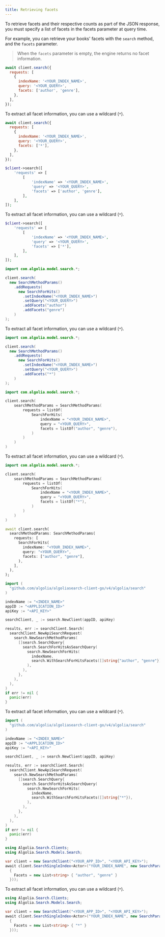 ```yaml
---
title: Retrieving facets
---
```



To retrieve facets and their respective counts as part of the JSON response, you must specify a list of facets in the facets parameter at query time.

For example, you can retrieve your books' facets with the `search` method, and the `facets` parameter.

> When the `facets` parameter is empty, the engine returns no facet information.

<TabsLanguage>
<TabItem value="javascript">

```js
await client.search({
  requests: [
    {
      indexName: '<YOUR_INDEX_NAME>',
      query: '<YOUR_QUERY>',
      facets: ['author', 'genre'],
    },
  ],
});
```

To extract all facet information, you can use a wildcard (`*`).

```js
await client.search({
  requests: [
    {
      indexName: '<YOUR_INDEX_NAME>',
      query: '<YOUR_QUERY>',
      facets: ['*'],
    },
  ],
});
```

</TabItem>
<TabItem value="php">

```php
$client->search([
    'requests' => [
        [
            'indexName' => '<YOUR_INDEX_NAME>',
            'query' => '<YOUR_QUERY>',
            'facets' => ['author', 'genre'],
        ],
    ],
]);
```

To extract all facet information, you can use a wildcard (`*`).

```php
$client->search([
    'requests' => [
        [
            'indexName' => '<YOUR_INDEX_NAME>',
            'query' => '<YOUR_QUERY>',
            'facets' => ['*'],
        ],
    ],
]);
```

</TabItem>
<TabItem value="java">

```java
import com.algolia.model.search.*;

client.search(
  new SearchMethodParams()
    .addRequests(
      new SearchForHits()
        .setIndexName("<YOUR_INDEX_NAME>")
        .setQuery("<YOUR_QUERY>")
        .addFacets("author")
        .addFacets("genre")
    )
);
```

To extract all facet information, you can use a wildcard (`*`).

```java
import com.algolia.model.search.*;

client.search(
  new SearchMethodParams()
    .addRequests(
      new SearchForHits()
        .setIndexName("<YOUR_INDEX_NAME>")
        .setQuery("<YOUR_QUERY>")
        .addFacets("*")
    )
);
```

</TabItem>

<TabItem value="kotlin">

```kotlin
import com.algolia.model.search.*;

client.search(
    searchMethodParams = SearchMethodParams(
        requests = listOf(
            SearchForHits(
                indexName = "<YOUR_INDEX_NAME>",
                query = "<YOUR_QUERY>",
                facets = listOf("author", "genre"),
            )
        )
    )
)
```

To extract all facet information, you can use a wildcard (`*`).

```kotlin
import com.algolia.model.search.*;

client.search(
    searchMethodParams = SearchMethodParams(
        requests = listOf(
            SearchForHits(
                indexName = "<YOUR_INDEX_NAME>",
                query = "<YOUR_QUERY>",
                facets = listOf("*"),
            )
        )
    )
)
```

</TabItem>

<TabItem value="dart">

```dart
await client.search(
  searchMethodParams: SearchMethodParams(
    requests: [
      SearchForHits(
        indexName: "<YOUR_INDEX_NAME>",
        query: "<YOUR_QUERY>",
        facets: ["author", "genre"],
      ),
    ],
  ),
);
```

</TabItem>
<TabItem value="go">

```go
import (
  "github.com/algolia/algoliasearch-client-go/v4/algolia/search"
)

indexName := "<INDEX_NAME>"
appID := "<APPLICATION_ID>"
apiKey := "<API_KEY>"

searchClient, _ := search.NewClient(appID, apiKey)

results, err := searchClient.Search(
  searchClient.NewApiSearchRequest(
    search.NewSearchMethodParams(
      []search.SearchQuery{
        search.SearchForHitsAsSearchQuery(
          search.NewSearchForHits(
            indexName,
            search.WithSearchForHitsFacets([]string{"author", "genre"}),
          ),
        ),
      },
    ),
  ),
)
if err != nil {
  panic(err)
}
```

To extract all facet information, you can use a wildcard (`*`).

```go
import (
  "github.com/algolia/algoliasearch-client-go/v4/algolia/search"
)

indexName := "<INDEX_NAME>"
appID := "<APPLICATION_ID>"
apiKey := "<API_KEY>"

searchClient, _ := search.NewClient(appID, apiKey)

results, err := searchClient.Search(
  searchClient.NewApiSearchRequest(
    search.NewSearchMethodParams(
      []search.SearchQuery{
        search.SearchForHitsAsSearchQuery(
          search.NewSearchForHits(
            indexName,
            search.WithSearchForHitsFacets([]string{"*"}),
          ),
        ),
      },
    ),
  ),
)
if err != nil {
  panic(err)
}
```

</TabItem>

<TabItem value="csharp">

```csharp
using Algolia.Search.Clients;
using Algolia.Search.Models.Search;

var client = new SearchClient("<YOUR_APP_ID>", "<YOUR_API_KEY>");
await client.SearchSingleIndex<Actor>("YOUR_INDEX_NAME", new SearchParams(new SearchParamsObject
  {
    Facets = new List<string> { "author", "genre" }
  }));
```

To extract all facet information, you can use a wildcard (`*`).

```csharp
using Algolia.Search.Clients;
using Algolia.Search.Models.Search;

var client = new SearchClient("<YOUR_APP_ID>", "<YOUR_API_KEY>");
await client.SearchSingleIndex<Actor>("YOUR_INDEX_NAME", new SearchParams(new SearchParamsObject
  {
    Facets = new List<string> { "*" }
  }));
```

</TabItem>

</TabsLanguage>
